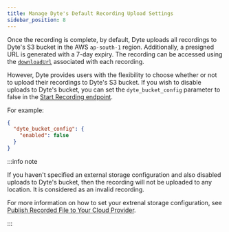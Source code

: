 ```yaml
---
title: Manage Dyte's Default Recording Upload Settings
sidebar_position: 8
---
```


Once the recording is complete, by default, Dyte uploads all recordings to Dyte's S3 bucket in the AWS `ap-south-1` region. Additionally, a presigned URL is generated with a 7-day expiry. The recording can be accessed using the [`downloadUrl`](<(/api/?v=v2#/operations/start_recording)>) associated with each recording.

However, Dyte provides users with the flexibility to choose whether or not to upload their recordings to Dyte's S3 bucket. If you wish to disable uploads to Dyte's bucket, you can set the `dyte_bucket_config` parameter to false in the [Start Recording endpoint](/api/?v=v2#/operations/start_recording).

For example:

```json
{
  "dyte_bucket_config": {
    "enabled": false
  }
}
```

:::info note

If you haven't specified an external storage configuration and also disabled uploads to Dyte's bucket, then the recording will not be uploaded to any location. It is considered as an invalid recording.

For more information on how to set your extrenal storage configuration, see [Publish Recorded File to Your Cloud Provider](/guides/recording/custom-cloud-storage).

:::

